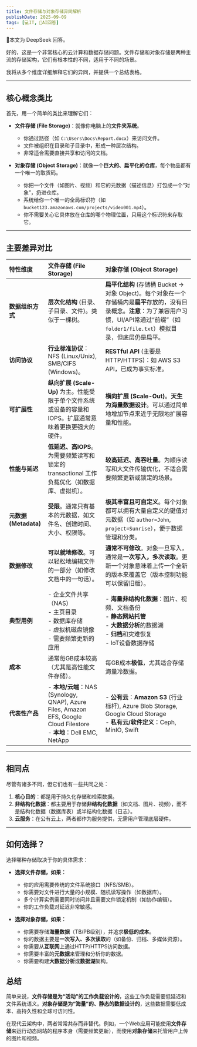 ```yaml
---
title: 文件存储与对象存储异同解析
publishDate: 2025-09-09
tags: [💻IT, 🤖AI回答]
---
```



<Aside type="caution" title="🤖AI警告">🤖本文为 DeepSeek 回答。</Aside>

好的，这是一个非常核心的云计算和数据存储问题。文件存储和对象存储是两种主流的存储架构，它们有根本性的不同，适用于不同的场景。

我将从多个维度详细解释它们的异同，并提供一个总结表格。

---

## 核心概念类比

首先，用一个简单的类比来理解它们：

*   **文件存储 (File Storage)**：就像你电脑上的**文件夹系统**。
    *   你通过路径（如 `C:\Users\Docs\Report.docx`）来访问文件。
    *   文件被组织在目录和子目录中，形成一种层次结构。
    *   非常适合需要直接共享和访问的文档。

*   **对象存储 (Object Storage)**：就像一个**巨大的、扁平化的仓库**，每个物品都有一个唯一的取货码。
    *   你把一个文件（如图片、视频）和它的元数据（描述信息）打包成一个“对象”，扔进仓库。
    *   系统给你一个唯一的全局标识符（如 `bucket123.amazonaws.com/projects/video001.mp4`）。
    *   你不需要关心它具体放在仓库的哪个物理位置，只用这个标识符来存取它。

---

## 主要差异对比

| 特性维度 | 文件存储 (File Storage) | 对象存储 (Object Storage) |
| :--- | :--- | :--- |
| **数据组织方式** | **层次化结构** (目录、子目录、文件)。类似于一棵树。 | **扁平化结构** (存储桶 Bucket → 对象 Object)。每个对象在一个存储桶内是**扁平**存放的，没有目录概念。**注意**：为了兼容用户习惯，UI/API常通过“前缀”（如 `folder1/file.txt`）模拟目录，但底层仍是扁平。 |
| **访问协议** | **行业标准协议**：NFS (Linux/Unix), SMB/CIFS (Windows)。 | **RESTful API** (主要是 HTTP/HTTPS)：如 AWS S3 API，已成为事实标准。 |
| **可扩展性** | **纵向扩展 (Scale-Up)** 为主。性能受限于单个文件系统或设备的容量和IOPS。扩展通常意味着更换更强大的硬件。 | **横向扩展 (Scale-Out)**。**天生为海量数据设计**。可以通过简单地增加节点来近乎无限地扩展容量和性能。 |
| **性能与延迟** | **低延迟、高IOPS**。为需要频繁读写和锁定的 transactional 工作负载优化（如数据库、虚拟机）。 | **较高延迟、高吞吐量**。为顺序读写和大文件传输优化，不适合需要频繁更新或锁定的场景。 |
| **元数据 (Metadata)** | **受限**。通常只有基本的元数据，如文件名、创建时间、大小、权限等。 | **极其丰富且可自定义**。每个对象都可以拥有大量自定义的键值对元数据（如 `author=John`, `project=Sunrise`），便于数据管理和分类。 |
| **数据修改** | **可以就地修改**。可以轻松地编辑文件的一部分（如修改文档中的一句话）。 | **通常不可修改**。对象一旦写入，通常是**一次写入，多次读取**。更新一个对象意味着上传一个全新的版本来覆盖它（版本控制功能可以保留旧版）。 |
| **典型用例** | - 企业文件共享（NAS）<br/>- 主页目录<br/>- 数据库存储<br/>- 虚拟机磁盘镜像<br/>- 需要频繁更新的应用 | - **海量非结构化数据**：图片、视频、文档备份<br/>- **静态网站托管**<br/>- **大数据分析**的数据湖<br/>- **归档**和灾难恢复<br/>- IoT设备数据存储 |
| **成本** | 通常每GB成本较高（尤其是高性能文件存储）。 | 每GB成本**极低**，尤其适合存储海量冷数据。 |
| **代表性产品** | - **本地/云端**：NAS (Synology, QNAP), Azure Files, Amazon EFS, Google Cloud Filestore<br/>- **本地**：Dell EMC, NetApp | - **公有云**：**Amazon S3** (行业标杆), Azure Blob Storage, Google Cloud Storage<br/>- **私有云/软件定义**：Ceph, MinIO, Swift |

---

## 相同点

尽管有诸多不同，但它们也有一些共同之处：

1.  **核心目的**：都是用于持久化存储和检索数据。
2.  **非结构化数据**：都主要用于存储**非结构化数据**（如文档、图片、视频），而不是结构化数据（数据库表）或半结构化数据（日志）。
3.  **云服务**：在公有云上，两者都作为服务提供，无需用户管理底层硬件。

---

## 如何选择？

选择哪种存储取决于你的具体需求：

*   **选择文件存储，如果：**
    *   你的应用需要传统的文件系统接口（NFS/SMB）。
    *   你需要对文件进行大量的小规模、随机读写操作（如数据库）。
    *   多个计算实例需要同时访问并且需要文件锁定机制（如协作编辑）。
    *   你的工作负载对延迟非常敏感。

*   **选择对象存储，如果：**
    *   你需要存储**海量数据**（TB/PB级别），并追求**极低的成本**。
    *   你的数据主要是**一次写入、多次读取**的（如备份、归档、多媒体资源）。
    *   你需要从**互联网**上通过HTTP/HTTPS访问数据。
    *   你需要丰富的**元数据**来管理和分析你的数据。
    *   你需要构建**大数据分析**或**数据湖**架构。

## 总结

简单来说，**文件存储是为“活动”的工作负载设计的**，这些工作负载需要低延迟和文件系统语义。**对象存储是为“海量”的、静态的数据设计的**，这些数据需要低成本、高持久性和全球可访问性。

在现代云架构中，两者常常共存而非替代。例如，一个Web应用可能使用**文件存储**来运行动态网站的程序本身（需要频繁更新），而使用**对象存储**来托管用户上传的图片和视频。
